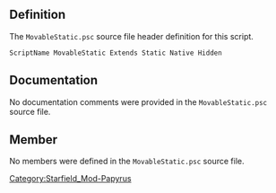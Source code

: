 {{Script_Object_Summary
| title = MovableStatic
| name = [[SFM:Script-MovableStatic|MovableStatic]]
| extends = [[SFM:Script-Static|Static]] → [[SFM:Script-Form|Form]] → [[SFM:Script-ScriptObject|ScriptObject]]
| flags = Native, Hidden
}}


== Definition ==
The <code>MovableStatic.psc</code> source file header definition for this script.

<source lang="papyrus">
ScriptName MovableStatic Extends Static Native Hidden
</source>


== Documentation ==
No documentation comments were provided in the <code>MovableStatic.psc</code> source file.


== Member ==
No members were defined in the <code>MovableStatic.psc</code> source file.


[[Category:Starfield_Mod-Papyrus]]
